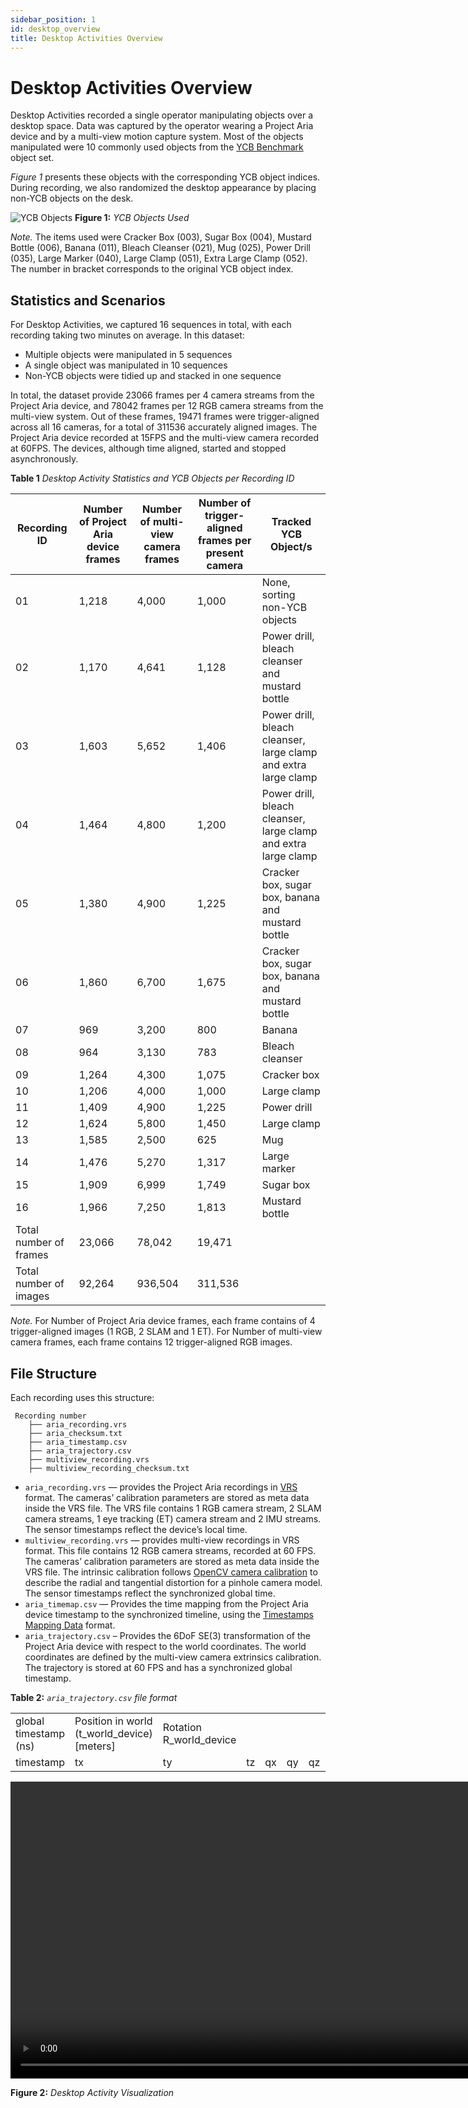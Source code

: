 ```yaml
---
sidebar_position: 1
id: desktop_overview
title: Desktop Activities Overview
---
```


# Desktop Activities Overview
Desktop Activities recorded a single operator manipulating objects over a desktop space. Data was captured by the operator wearing a Project Aria device and by a multi-view motion capture system. Most of the objects manipulated were 10 commonly used objects from the [YCB Benchmark](https://www.ycbbenchmarks.com/) object set.

_Figure 1_ presents these objects with the corresponding YCB object indices. During recording, we also randomized the desktop appearance by placing non-YCB objects on the desk.

![YCB Objects](/img/pilot_dataset/YCB_objects.png)
**Figure 1:** *YCB Objects Used*

*Note.* The items used were Cracker Box (003), Sugar Box (004), Mustard Bottle (006), Banana (011), Bleach Cleanser (021), Mug (025), Power Drill (035), Large Marker (040), Large Clamp (051), Extra Large Clamp (052). The number in bracket corresponds to the original YCB object index.

## Statistics and Scenarios

For Desktop Activities, we captured 16 sequences in total, with each recording taking two minutes on average. In this dataset:

* Multiple objects were manipulated in 5 sequences
* A single object was manipulated in 10 sequences
* Non-YCB objects were tidied up and stacked in one sequence

In total, the dataset provide 23066 frames per 4 camera streams from the Project Aria device, and 78042 frames per 12 RGB camera streams from the multi-view system. Out of these frames, 19471 frames were trigger-aligned across all 16 cameras, for a total of 311536 accurately aligned images. The Project Aria device recorded at 15FPS and the multi-view camera recorded at 60FPS. The devices, although time aligned, started and stopped asynchronously.


**Table 1**
*Desktop Activity Statistics and YCB Objects per Recording ID*

|Recording ID  |Number of Project Aria device frames  |Number of multi-view camera frames  |Number of trigger-aligned frames per present camera  |Tracked YCB Object/s  |
|---  |---  |---  |---  |---  |
|01  |1,218  |4,000  |1,000  |None, sorting non-YCB objects  |
|02  |1,170  |4,641  |1,128  | Power drill, bleach cleanser and mustard bottle  |
|03  |1,603  |5,652  |1,406  | Power drill, bleach cleanser, large clamp and extra large clamp  |
|04  |1,464  |4,800  |1,200  | Power drill, bleach cleanser, large clamp and extra large clamp  |
|05  |1,380  |4,900  |1,225  | Cracker box, sugar box, banana and mustard bottle  |
|06  |1,860  |6,700  |1,675  | Cracker box, sugar box, banana and mustard bottle  |
|07  |969  |3,200  |800  |Banana  |
|08  |964  |3,130  |783  |Bleach cleanser  |
|09  |1,264  |4,300  |1,075  |Cracker box  |
|10  |1,206  |4,000  |1,000  |Large clamp  |
|11  |1,409  |4,900  |1,225  |Power drill  |
|12  |1,624  |5,800  |1,450  |Large clamp  |
|13  |1,585  |2,500  |625  |Mug  |
|14  |1,476  |5,270  |1,317  |Large marker  |
|15  |1,909  |6,999  |1,749  |Sugar box  |
|16  |1,966  |7,250  |1,813  |Mustard bottle  |
|Total number of frames  |23,066  |78,042  |19,471  |  |
|Total number of images  |92,264  |936,504  |311,536  |  |


*Note.* For Number of Project Aria device frames, each frame contains of 4 trigger-aligned images (1 RGB, 2 SLAM and 1 ET). For Number of multi-view camera frames, each frame contains 12 trigger-aligned RGB images.


## File Structure

Each recording uses this structure:

```
 Recording number
    ├── aria_recording.vrs
    ├── aria_checksum.txt
    ├── aria_timestamp.csv
    ├── aria_trajectory.csv
    ├── multiview_recording.vrs
    ├── multiview_recording_checksum.txt
```

* `aria_recording.vrs` — provides the Project Aria recordings in [VRS](aria-vrs.md) format. The cameras’ calibration parameters are stored as meta data inside the VRS file. The VRS file contains 1 RGB camera stream, 2 SLAM camera streams, 1 eye tracking (ET) camera stream and 2 IMU streams. The sensor timestamps reflect the device’s local time.
* `multiview_recording.vrs`  — provides multi-view recordings in VRS format. This file contains 12 RGB camera streams, recorded at 60 FPS. The cameras’ calibration parameters are stored as meta data inside the VRS file. The intrinsic calibration follows [OpenCV camera calibration](https://docs.opencv.org/4.x/d9/d0c/group__calib3d.html#ga3207604e4b1a1758aa66acb6ed5aa65d) to describe the radial and tangential distortion for a pinhole camera model. The sensor timestamps reflect the synchronized global time.
* `aria_timemap.csv` — Provides the time mapping from the Project Aria device timestamp to the synchronized timeline, using the [Timestamps Mapping Data](pilotdata/timestamps.md) format.
* `aria_trajectory.csv` – Provides the 6DoF SE(3) transformation of the Project Aria device with respect to the world coordinates. The world coordinates are defined by the multi-view camera extrinsics calibration. The trajectory is stored at 60 FPS and has a synchronized global timestamp.

**Table 2:** *`aria_trajectory.csv` file format*
<div>
    <table>
        <tbody>
            <tr>
                <td>global timestamp (ns)</td>
                <td colSpan={3}>Position in world (t_world_device) [meters]</td>
                <td colSpan={4}>Rotation R_world_device</td>
            </tr>
            <tr>
                <td>timestamp</td>
                <td>tx</td>
                <td>ty</td>
                <td>tz</td>
                <td>qx</td>
                <td>qy</td>
                <td>qz</td>
                <td>qw</td>
            </tr>
        </tbody>
    </table>
</div>

<video width="950" controls>
  <source src={useBaseUrl('video/desk_activity.mp4')} type="video/mp4"/>
  Your browser does not support the video tag.
</video>

**Figure 2:** *Desktop Activity Visualization*
